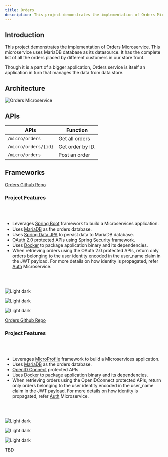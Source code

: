 ```yaml
---
title: Orders
description: This project demonstrates the implementation of Orders Microservice
---
```


## Introduction

This project demonstrates the implementation of Orders Microservice. This microservice uses MariaDB database as its datasource. It has the complete list of all the orders placed by different customers in our store front.

Though it is a part of a bigger application, Orders service is itself an application in turn that manages the data from data store.

## Architecture

![Orders Microservice](../../images/orders.png)

## APIs

| APIs                       | Function                          |
| -------------------------- | --------------------------------- |
| `/micro/orders`            | Get all orders                    |
| `/micro/orders/{id}`       | Get order by ID.                  |
| `/micro/orders`            | Post an order                     |

## Frameworks

<Tabs>

<Tab label="SpringBoot">

[Orders Github Repo](https://github.com/ibm-garage-ref-storefront/orders-ms-spring/)

### Project Features

<br/><br/>

- Leverages [Spring Boot](https://projects.spring.io/spring-boot/) framework to build a Microservices application.
- Uses [MariaDB](https://mariadb.org/) as the orders database.
- Uses [Spring Data JPA](http://projects.spring.io/spring-data-jpa/) to persist data to MariaDB database.
- [OAuth 2.0](https://oauth.net/2/) protected APIs using Spring Security framework.
- Uses [Docker](https://docs.docker.com/) to package application binary and its dependencies.
- When retrieving orders using the OAuth 2.0 protected APIs, return only orders belonging to the user identity encoded in the user_name claim in the JWT payload. For more details on how identity is propagated, refer [Auth](https://github.com/ibm-garage-ref-storefront/auth-ms-spring) Microservice.

<br/><br/>

<Row>
  <Column colMd={3} colLg={4} noGutterSm>
    <ImageCard
      title="Deploy the app locally"
      titleColor="light"
      aspectRatio="1:1"
      href="https://github.com/ibm-garage-ref-storefront/orders-ms-spring/blob/master/README.md"
      actionIcon="arrowRight"
      subTitleColor="light"
      subTitle="Appsody"
      >

![Light dark](./images/local_run.jpg)

  </ImageCard>
  </Column>
  <Column colMd={3} colLg={4} noGutterSm>
    <ImageCard
      title="Deploy the app to Openshift 4.3"
      titleColor="light"
      aspectRatio="1:1"
      href="/"
      actionIcon="arrowRight"
      subTitleColor="light"
      subTitle="Appsody"
      >

![Light dark](./images/redhat_openshift.jpg)

  </ImageCard>
  </Column>
  <Column colMd={3} colLg={4} noGutterSm>
    <ImageCard
      title="Deploy the app using CP4Apps"
      titleColor="light"
      aspectRatio="1:1"
      href="https://github.com/ibm-garage-ref-storefront/orders-ms-spring/blob/master/docs/CP4APPS.md"
      actionIcon="arrowRight"
      subTitleColor="light"
      subTitle="CP4Apps"
      >

![Light dark](./images/cloud-pak-for-applications.jpg)

  </ImageCard>
  </Column>
</Row>

</Tab>

<Tab label="OpenLiberty">

[Orders Github Repo](https://github.com/ibm-garage-ref-storefront/orders-ms-spring/)

### Project Features

<br/><br/>

- Leverages [MicroProfile](https://microprofile.io/) framework to build a Microservices application.
- Uses [MariaDB](https://mariadb.org/) as the orders database.
- [OpenID Connect](https://openliberty.io/docs/20.0.0.8/reference/config/openidConnectProvider.html) protected APIs.
- Uses [Docker](https://docs.docker.com/) to package application binary and its dependencies.
- When retrieving orders using the OpenIDConnect protected APIs, return only orders belonging to the user identity encoded in the user_name claim in the JWT payload. For more details on how identity is propagated, refer [Auth](https://github.com/ibm-garage-ref-storefront/auth-ms-openliberty/) Microservice.

<br/><br/>

<Row>
  <Column colMd={3} colLg={4} noGutterSm>
    <ImageCard
      title="Deploy the app locally"
      titleColor="light"
      aspectRatio="1:1"
      href="https://github.com/ibm-garage-ref-storefront/orders-ms-openliberty/blob/master/README.md"
      actionIcon="arrowRight"
      subTitleColor="light"
      subTitle="Appsody"
      >

![Light dark](./images/local_run.jpg)

  </ImageCard>
  </Column>
  <Column colMd={3} colLg={4} noGutterSm>
    <ImageCard
      title="Deploy the app to Openshift 4.3"
      titleColor="light"
      aspectRatio="1:1"
      href="/"
      actionIcon="arrowRight"
      subTitleColor="light"
      subTitle="Appsody"
      >

![Light dark](./images/redhat_openshift.jpg)

  </ImageCard>
  </Column>
  <Column colMd={3} colLg={4} noGutterSm>
    <ImageCard
      title="Deploy the app using CP4Apps"
      titleColor="light"
      aspectRatio="1:1"
      href="/"
      actionIcon="arrowRight"
      subTitleColor="light"
      subTitle="CP4Apps"
      >

![Light dark](./images/cloud-pak-for-applications.jpg)

  </ImageCard>
  </Column>
</Row>

</Tab>

<Tab label="Quarkus">

TBD

</Tab>

</Tabs>
